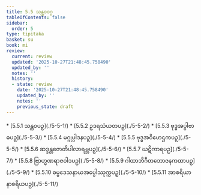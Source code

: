 ```yaml
---
title: 5.5 သန္ထဝဝဂ္ဂ
tableOfContents: false
sidebar:
  order: 5
type: tipitaka
basket: su
book: mi
review:
  current: review
  updated: '2025-10-27T21:48:45.758490'
  updated_by: ''
  notes: ''
  history:
  - state: review
    date: '2025-10-27T21:48:45.758490'
    updated_by: ''
    notes: ''
    previous_state: draft
---
```



<ReviewStatus review={frontmatter.review} showDetails={true} />

<HypothesisAnnotation frontmatter={frontmatter} />

<DynamicBreadcrumb />



<TableOfContents book="mi" section="5.5">
* [5.5.1 သန္ထဝပဉှ](./5-5-1/)
* [5.5.2 ဥဒရသံယတပဉှ](./5-5-2/)
* [5.5.3 ဗုဒ္ဓအပ္ပါဗာဓပဉှ](./5-5-3/)
* [5.5.4 မဂ္ဂုပ္ပါဒနပဉှ](./5-5-4/)
* [5.5.5 ဗုဒ္ဓအဝိဟေဌကပဉှ](./5-5-5/)
* [5.5.6 ဆဒ္ဒန္တဇောတိပါလာရဗ္ဘပဉှ](./5-5-6/)
* [5.5.7 ဃဋိကာရပဉှ](./5-5-7/)
* [5.5.8 ဗြာဟ္မဏရာဇဝါဒပဉှ](./5-5-8/)
* [5.5.9 ဂါထာဘိဂီတဘောဇနကထာပဉှ](./5-5-9/)
* [5.5.10 ဓမ္မဒေသနာယအပ္ပေါဿုက္ကပဉှ](./5-5-10/)
* [5.5.11 အာစရိယာနာစရိယပဉှ](./5-5-11/)
</TableOfContents>